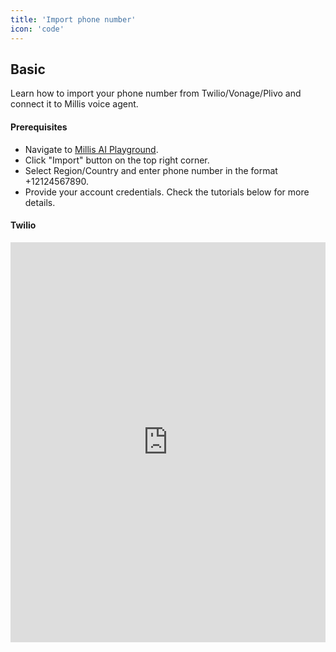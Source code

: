 ```yaml
---
title: 'Import phone number'
icon: 'code'
---
```


## Basic

Learn how to import your phone number from Twilio/Vonage/Plivo and connect it to Millis voice agent.

#### Prerequisites

- Navigate to [Millis AI Playground](https://app.millis.ai/phones).
- Click "Import" button on the top right corner.
- Select Region/Country and enter phone number in the format +12124567890.
- Provide your account credentials. Check the tutorials below for more details.

#### Twilio

<iframe src="https://scribehow.com/embed/Import_Twilio_phone_number_to_Millis_AI__1xUwuf_LQbOoW8GRynd_MQ" width="100%" height="640" allowfullscreen frameborder="0"></iframe>